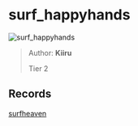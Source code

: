 
# surf_happyhands

![surf_happyhands](https://raw.githubusercontent.com/Sayt123/SurfMapPics/Maps-and-bonuses/csgo/surf_happyhands.jpg)

> Author: **Kiiru**
>
> Tier 2

## Records

[surfheaven](https://surfheaven.eu/map/surf_happyhands)
